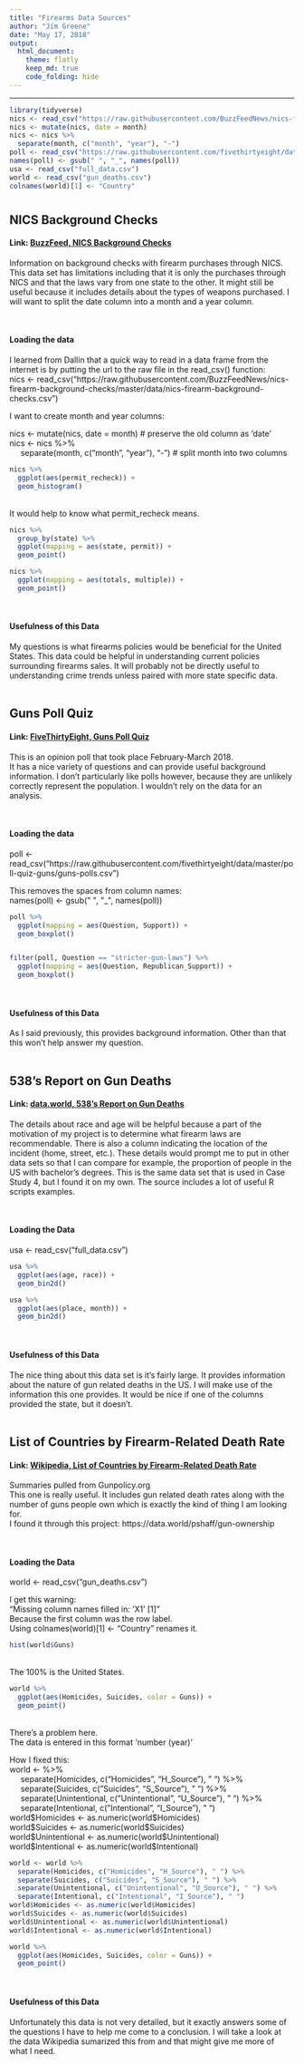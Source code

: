 ```yaml
---
title: "Firearms Data Sources"
author: "Jim Greene"
date: "May 17, 2018"
output: 
  html_document:
    theme: flatly
    keep_md: true
    code_folding: hide
---
```

<hr>

```r
library(tidyverse)
nics <- read_csv("https://raw.githubusercontent.com/BuzzFeedNews/nics-firearm-background-checks/master/data/nics-firearm-background-checks.csv")
nics <- mutate(nics, date = month)
nics <- nics %>% 
  separate(month, c("month", "year"), "-")
poll <- read_csv("https://raw.githubusercontent.com/fivethirtyeight/data/master/poll-quiz-guns/guns-polls.csv")
names(poll) <- gsub(" ", "_", names(poll))
usa <- read_csv("full_data.csv")
world <- read_csv("gun_deaths.csv")
colnames(world)[1] <- "Country"
```

# {.tabset .tabset-fade}

## NICS Background Checks

#### Link: [BuzzFeed, NICS Background Checks](https://github.com/BuzzFeedNews/nics-firearm-background-checks)

Information on background checks with firearm purchases through NICS.</br>
This data set has limitations including that it is only the purchases through NICS and that the laws vary from one state to the other. It might still be useful because it includes details about the types of weapons purchased. I will want to split the date column into a month and a year column.

</br>


#### Loading the data

I learned from Dallin that a quick way to read in a data frame from the internet is by putting the url to the raw file in the read_csv() function:</br>
nics <- read_csv("https://raw.githubusercontent.com/BuzzFeedNews/nics-firearm-background-checks/master/data/nics-firearm-background-checks.csv")

I want to create month and year columns:</br>

nics <- mutate(nics, date = month) # preserve the old column as 'date'</br>
nics <- nics %>% </br>
&nbsp;&nbsp;&nbsp;&nbsp;  separate(month, c("month", "year"), "-") # split month into two columns

```r
nics %>% 
  ggplot(aes(permit_recheck)) +
  geom_histogram()
```
</br>It would help to know what permit_recheck means.


```r
nics %>%
  group_by(state) %>% 
  ggplot(mapping = aes(state, permit)) +
  geom_point()

nics %>%
  ggplot(mapping = aes(totals, multiple)) +
  geom_point()
```

</br>

#### Usefulness of this Data

My questions is what firearms policies would be beneficial for the United States. This data could be helpful in understanding current policies surrounding firearms sales. It will probably not be directly useful to understanding crime trends unless paired with more state specific data.
</br></br>

## Guns Poll Quiz

#### Link: [FiveThirtyEight, Guns Poll Quiz](https://github.com/fivethirtyeight/data/tree/master/poll-quiz-guns)

This is an opinion poll that took place February-March 2018.</br>
It has a nice variety of questions and can provide useful background information. I don't particularly like polls however, because they are unlikely correctly represent the population. I wouldn't rely on the data for an analysis.

</br>

#### Loading the data

poll <- read_csv("https://raw.githubusercontent.com/fivethirtyeight/data/master/poll-quiz-guns/guns-polls.csv")

This removes the spaces from column names:</br>
names(poll) <- gsub(\" \", \"_\", names(poll))

```r
poll %>% 
  ggplot(mapping = aes(Question, Support)) +
  geom_boxplot()


filter(poll, Question == "stricter-gun-laws") %>% 
  ggplot(mapping = aes(Question, Republican_Support)) +
  geom_boxplot()
```

</br>

#### Usefulness of this Data

As I said previously, this provides background information. Other than that this won't help answer my question.
</br></br>

## 538's Report on Gun Deaths

#### Link: [data.world, 538's Report on Gun Deaths](https://data.world/azel/gun-deaths-in-america)

The details about race and age will be helpful because a part of the motivation of my project is to determine what firearm laws are recommendable. There is also a column indicating the location of the incident (home, street, etc.). These details would prompt me to put in other data sets so that I can compare for example, the proportion of people in the US with bachelor's degrees.
This is the same data set that is used in Case Study 4, but I found it on my own. The source includes a lot of useful R scripts examples.

</br>

#### Loading the Data

usa <- read_csv("full_data.csv")

```r
usa %>% 
  ggplot(aes(age, race)) +
  geom_bin2d()

usa %>% 
  ggplot(aes(place, month)) +
  geom_bin2d() 
```

</br>

#### Usefulness of this Data

The nice thing about this data set is it's fairly large. It provides information about the nature of gun related deaths in the US. I will make use of the information this one provides. It would be nice if one of the columns provided the state, but it doesn't.
</br></br>

## List of Countries by Firearm-Related Death Rate

#### Link: [Wikipedia, List of Countries by Firearm-Related Death Rate](https://en.wikipedia.org/wiki/List_of_countries_by_firearm-related_death_rate)

Summaries pulled from Gunpolicy.org</br>
This one is really useful. It includes gun related death rates along with the number of guns people own which is exactly the kind of thing I am looking for.</br>
I found it through this project: https://data.world/pshaff/gun-ownership

</br>

#### Loading the Data

world <- read_csv("gun_deaths.csv")

I get this warning:</br>
"Missing column names filled in: 'X1' [1]"</br>
Because the first column was the row label.</br>
Using colnames(world)[1] <- "Country" renames it.</br>

```r
hist(world$Guns)
```
</br>The 100% is the United States.
```r
world %>% 
  ggplot(aes(Homicides, Suicides, color = Guns)) +
  geom_point()
```
</br>There's a problem here.</br>
The data is entered in this format 'number (year)'

How I fixed this:</br>
world <- %>% </br>
&nbsp;&nbsp;&nbsp;&nbsp; separate(Homicides, c("Homicides", "H_Source"), " ") %>% </br>
&nbsp;&nbsp;&nbsp;&nbsp; separate(Suicides, c("Suicides", "S_Source"), " ") %>% </br>
&nbsp;&nbsp;&nbsp;&nbsp; separate(Unintentional, c("Unintentional", "U_Source"), " ") %>% </br>
&nbsp;&nbsp;&nbsp;&nbsp; separate(Intentional, c("Intentional", "I_Source"), " ")</br>
world\$Homicides <- as.numeric(world\$Homicides)</br>
world\$Suicides <- as.numeric(world\$Suicides)</br>
world\$Unintentional <- as.numeric(world\$Unintentional)</br>
world\$Intentional <- as.numeric(world\$Intentional)
  
```r
world <- world %>% 
  separate(Homicides, c("Homicides", "H_Source"), " ") %>% 
  separate(Suicides, c("Suicides", "S_Source"), " ") %>% 
  separate(Unintentional, c("Unintentional", "U_Source"), " ") %>% 
  separate(Intentional, c("Intentional", "I_Source"), " ")
world$Homicides <- as.numeric(world$Homicides)
world$Suicides <- as.numeric(world$Suicides)
world$Unintentional <- as.numeric(world$Unintentional)
world$Intentional <- as.numeric(world$Intentional)
```

```r
world %>% 
  ggplot(aes(Homicides, Suicides, color = Guns)) +
  geom_point()
```

</br>

#### Usefulness of this Data

Unfortunately this data is not very detailed, but it exactly answers some of the questions I have to help me come to a conclusion. I will take a look at the data Wikipedia sumarized this from and that might give me more of what I need.
</br></br>


